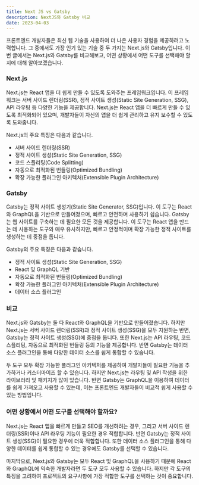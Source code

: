 ```yaml
---
title: Next JS vs Gatsby
description: NextJS와 Gatsby 비교
date: 2023-04-03
---
```


프론트엔드 개발자들은 최신 웹 기술을 사용하여 더 나은 사용자 경험을 제공하려고 노력합니다.
그 중에서도 가장 인기 있는 기술 중 두 가지는 Next.js와 Gatsby입니다.
이번 글에서는 Next.js와 Gatsby를 비교해보고, 어떤 상황에서 어떤 도구를 선택해야 할지에 대해 알아보겠습니다.

### Next.js

Next.js는 React 앱을 더 쉽게 만들 수 있도록 도와주는 프레임워크입니다.
이 프레임워크는 서버 사이드 렌더링(SSR), 정적 사이트 생성(Static Site Generation, SSG), API 라우팅 등 다양한 기능을 제공합니다.
Next.js는 React 앱을 더 빠르게 만들 수 있도록 최적화되어 있으며, 개발자들이 자신의 앱을 더 쉽게 관리하고 유지 보수할 수 있도록 도와줍니다.

Next.js의 주요 특징은 다음과 같습니다.

- 서버 사이드 렌더링(SSR)
- 정적 사이트 생성(Static Site Generation, SSG)
- 코드 스플리팅(Code Splitting)
- 자동으로 최적화된 번들링(Optimized Bundling)
- 확장 가능한 플러그인 아키텍처(Extensible Plugin Architecture)

### Gatsby

Gatsby는 정적 사이트 생성기(Static Site Generator, SSG)입니다.
이 도구는 React와 GraphQL을 기반으로 만들어졌으며, 빠르고 안전하며 사용하기 쉽습니다.
Gatsby는 웹 사이트를 구축하는 데 필요한 모든 것을 제공합니다.
이 도구는 React 앱을 만드는 데 사용하는 도구와 매우 유사하지만, 빠르고 안정적이며 확장 가능한 정적 사이트를 생성하는 데 중점을 둡니다.

Gatsby의 주요 특징은 다음과 같습니다.

- 정적 사이트 생성(Static Site Generation, SSG)
- React 및 GraphQL 기반
- 자동으로 최적화된 번들링(Optimized Bundling)
- 확장 가능한 플러그인 아키텍처(Extensible Plugin Architecture)
- 데이터 소스 플러그인

### 비교

Next.js와 Gatsby는 둘 다 React와 GraphQL을 기반으로 만들어졌습니다.
하지만 Next.js는 서버 사이드 렌더링(SSR)과 정적 사이트 생성(SSG)을 모두 지원하는 반면, Gatsby는 정적 사이트 생성(SSG)에 중점을 둡니다.
또한 Next.js는 API 라우팅, 코드 스플리팅, 자동으로 최적화된 번들링 등의 기능을 제공합니다. 반면 Gatsby는 데이터 소스 플러그인을 통해 다양한 데이터 소스를 쉽게 통합할 수 있습니다.

두 도구 모두 확장 가능한 플러그인 아키텍처를 제공하여 개발자들이 필요한 기능을 추가하거나 커스터마이즈 할 수 있습니다.
하지만 Next.js는 라우팅 및 API 작성을 위한 라이브러리 및 패키지가 많이 있습니다.
반면 Gatsby는 GraphQL을 이용하여 데이터를 쉽게 가져오고 사용할 수 있는데, 이는 프론트엔드 개발자들이 비교적 쉽게 사용할 수 있는 방법입니다.

### 어떤 상황에서 어떤 도구를 선택해야 할까요?

Next.js는 React 앱을 빠르게 만들고 SEO를 개선하려는 경우, 그리고 서버 사이드 렌더링(SSR)이나 API 라우팅 기능이 필요한 경우 적합합니다.
반면 Gatsby는 정적 사이트 생성(SSG)이 필요한 경우에 더욱 적합합니다. 또한 데이터 소스 플러그인을 통해 다양한 데이터를 쉽게 통합할 수 있는 경우에도 Gatsby를 선택할 수 있습니다.

마지막으로, Next.js와 Gatsby는 모두 React 및 GraphQL을 사용하기 때문에 React와 GraphQL에 익숙한 개발자라면 두 도구 모두 사용할 수 있습니다.
하지만 각 도구의 특징을 고려하여 프로젝트의 요구사항에 가장 적합한 도구를 선택하는 것이 중요합니다.
